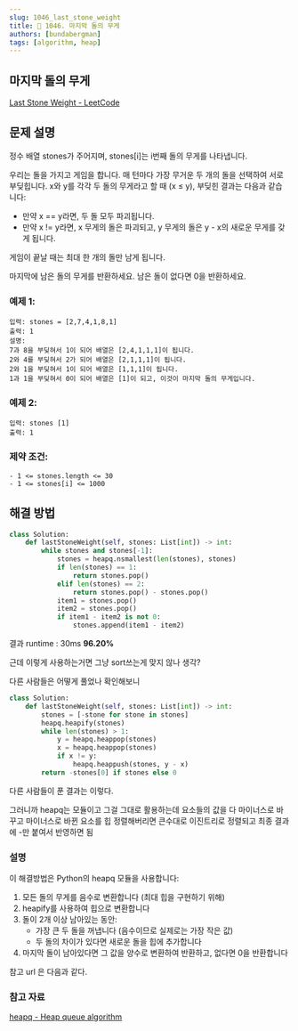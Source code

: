 ```yaml
---
slug: 1046_last_stone_weight
title: 🚀 1046. 마지막 돌의 무게
authors: [bundabergman]
tags: [algorithm, heap]
---
```


## 마지막 돌의 무게
[Last Stone Weight - LeetCode](https://leetcode.com/problems/last-stone-weight/description/)

## 문제 설명

정수 배열 stones가 주어지며, stones[i]는 i번째 돌의 무게를 나타냅니다.

우리는 돌을 가지고 게임을 합니다. 매 턴마다 가장 무거운 두 개의 돌을 선택하여 서로 부딪힙니다. x와 y를 각각 두 돌의 무게라고 할 때 (x ≤ y), 부딪힌 결과는 다음과 같습니다:

- 만약 x == y라면, 두 돌 모두 파괴됩니다.
- 만약 x != y라면, x 무게의 돌은 파괴되고, y 무게의 돌은 y - x의 새로운 무게를 갖게 됩니다.

게임이 끝날 때는 최대 한 개의 돌만 남게 됩니다.

마지막에 남은 돌의 무게를 반환하세요. 남은 돌이 없다면 0을 반환하세요.

### 예제 1:
```text
입력: stones = [2,7,4,1,8,1]
출력: 1
설명: 
7과 8을 부딪혀서 1이 되어 배열은 [2,4,1,1,1]이 됩니다.
2와 4를 부딪혀서 2가 되어 배열은 [2,1,1,1]이 됩니다.
2와 1을 부딪혀서 1이 되어 배열은 [1,1,1]이 됩니다.
1과 1을 부딪혀서 0이 되어 배열은 [1]이 되고, 이것이 마지막 돌의 무게입니다.
```

### 예제 2:
```text
입력: stones [1]
출력: 1
```

### 제약 조건:
```text
- 1 <= stones.length <= 30
- 1 <= stones[i] <= 1000
```

## 해결 방법

```python
class Solution:
    def lastStoneWeight(self, stones: List[int]) -> int:
        while stones and stones[-1]:
            stones = heapq.nsmallest(len(stones), stones)
            if len(stones) == 1:
                return stones.pop()
            elif len(stones) == 2:
                return stones.pop() - stones.pop()
            item1 = stones.pop()
            item2 = stones.pop()
            if item1 - item2 is not 0:
                stones.append(item1 - item2)
```

결과 runtime : 30ms **96.20%**

근데 이렇게 사용하는거면 그냥 sort쓰는게 맞지 않나 생각?

다른 사람들은 어떻게 풀었나 확인해보니

```python
class Solution:
    def lastStoneWeight(self, stones: List[int]) -> int:
        stones = [-stone for stone in stones]
        heapq.heapify(stones)
        while len(stones) > 1:
            y = heapq.heappop(stones)
            x = heapq.heappop(stones)
            if x != y:
                heapq.heappush(stones, y - x)
        return -stones[0] if stones else 0
```

다른 사람들이 푼 결과는 이렇다. 

그러니까 heapq는 모듈이고 그걸 그대로 활용하는데 요소들의 값을 다 마이너스로 바꾸고 마이너스로 바뀐 요소를 힙 정렬해버리면 큰수대로 이진트리로 정렬되고 최종 결과에 -만 붙여서 반영하면 됨

### 설명
이 해결방법은 Python의 heapq 모듈을 사용합니다:

1. 모든 돌의 무게를 음수로 변환합니다 (최대 힙을 구현하기 위해)
2. heapify를 사용하여 힙으로 변환합니다
3. 돌이 2개 이상 남아있는 동안:
   - 가장 큰 두 돌을 꺼냅니다 (음수이므로 실제로는 가장 작은 값)
   - 두 돌의 차이가 있다면 새로운 돌을 힙에 추가합니다
4. 마지막 돌이 남아있다면 그 값을 양수로 변환하여 반환하고, 없다면 0을 반환합니다

참고 url 은 다음과 같다. 

### 참고 자료
[heapq - Heap queue algorithm](https://docs.python.org/ko/3/library/heapq.html#heapq.heapify)
